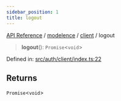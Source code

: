 ```yaml
---
sidebar_position: 1
title: logout
---
```


[API Reference](/api-reference/modelence/client/functions/../../../index) / [modelence](/api-reference/modelence/client/functions/../../index) / [client](/api-reference/modelence/client/functions/../index) / logout

> **logout**(): `Promise`\<`void`\>

Defined in: [src/auth/client/index.ts:22](https://github.com/modelence/modelence/blob/a20de473764c21cab94d8dc36517f3af6cf91c6c/packages/modelence/src/auth/client/index.ts#L22)

## Returns

`Promise`\<`void`\>
